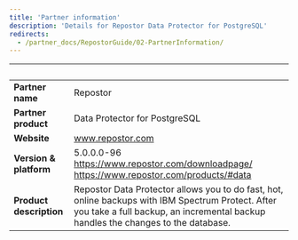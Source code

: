 ```yaml
---
title: 'Partner information'
description: 'Details for Repostor Data Protector for PostgreSQL'
redirects:
  - /partner_docs/RepostorGuide/02-PartnerInformation/
---
```


| &nbsp;     | &nbsp; |
| ----------- | ----------- |
| **Partner name**      | Repostor       |
| **Partner product**   |  Data Protector for PostgreSQL       |
| **Website**      |    www.repostor.com    |
| **Version & platform**   |  5.0.0.0-96     https://www.repostor.com/downloadpage/      https://www.repostor.com/products/#data      |
| **Product description**      |    Repostor Data Protector allows you to do fast, hot, online backups with IBM Spectrum Protect. After you take a full backup, an incremental backup handles the changes to the database.   |
